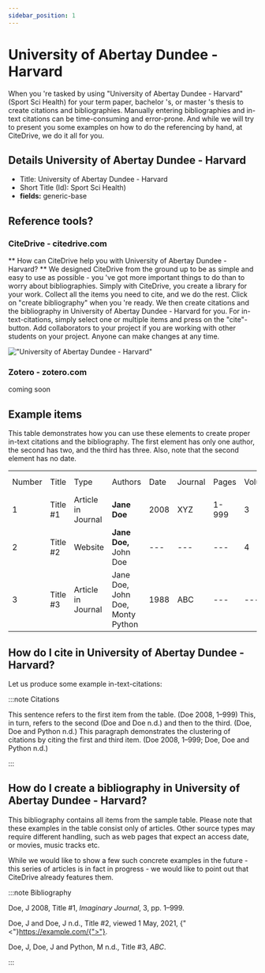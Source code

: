 ```yaml
---
sidebar_position: 1
---
```


# University of Abertay Dundee - Harvard

When you 're tasked by using "University of Abertay Dundee - Harvard" (Sport Sci Health) for your term paper, bachelor 's, or master 's thesis to create citations and bibliographies.
Manually entering bibliographies and in-text citations can be time-consuming and error-prone. And while we will try to present you some examples on how to do the referencing by hand, at CiteDrive, we do it all for you.

## Details  University of Abertay Dundee - Harvard
* Title: University of Abertay Dundee - Harvard
* Short Title (Id): Sport Sci Health)
* **fields:** generic-base

## Reference tools?
### CiteDrive - citedrive.com
** How can CiteDrive help you with University of Abertay Dundee - Harvard? **
We designed CiteDrive from the ground up to be as simple and easy to use as possible - you 've got more important things to do than to worry about bibliographies. Simply with CiteDrive, you create a library for your work. Collect all the items you need to cite, and we do the rest. Click on "create bibliography" when you 're ready. We then create citations and the bibliography in University of Abertay Dundee - Harvard for you. For in-text-citations, simply select one or multiple items and press on the "cite"-button. Add collaborators to your project if you are working with other students on your project. Anyone can make changes at any time.


!["University of Abertay Dundee - Harvard"](images/university-of-abertay-dundee--harvard.svg "Choose University of Abertay Dundee - Harvard in the CiteDrive App")

### Zotero - zotero.com

coming soon

## Example items

This table demonstrates how you can use these elements to create proper in-text citations and the bibliography. The first element has only one author, the second has two, and the third has three. Also, note that the second element has no date.


<table>
  <tr>
   <td>Number
   </td>
   <td>Title
   </td>
   <td>Type
   </td>
   <td>Authors
   </td>
   <td>Date
   </td>
   <td>Journal
   </td>
   <td>Pages
   </td>
   <td>Volume
   </td>
   <td>Issue
   </td>
   <td>Access Date
   </td>
  </tr>
  <tr>
   <td>1
   </td>
   <td>Title #1
   </td>
   <td>Article in Journal
   </td>
   <td><strong>Jane Doe</strong>
   </td>
   <td>2008
   </td>
   <td>XYZ
   </td>
   <td>1-999
   </td>
   <td>3
   </td>
   <td>2
   </td>
   <td>--
   </td>
  </tr>
  <tr>
   <td>
2
   </td>
   <td>Title #2
   </td>
   <td>Website
   </td>
   <td><strong>Jane Doe, </strong>John Doe
   </td>
   <td>---
   </td>
   <td>---
   </td>
   <td>---
   </td>
   <td>4
   </td>
   <td>---
   </td>
   <td>2020-05-01
   </td>
  </tr>
  <tr>
   <td>3
   </td>
   <td>Title #3
   </td>
   <td>Article in Journal
   </td>
   <td>Jane Doe, John Doe, Monty Python
   </td>
   <td>1988
   </td>
   <td>ABC
   </td>
   <td>---
   </td>
   <td>---
   </td>
   <td>16
   </td>
   <td>---
   </td>
  </tr>
</table>



## How do I cite in  University of Abertay Dundee - Harvard?

Let us produce some example in-text-citations:

:::note Citations


This sentence refers to the first item from the table. (Doe 2008, 1–999) This, in turn, refers to the second (Doe and Doe n.d.)
and then to the third.  (Doe, Doe and Python n.d.)
This paragraph demonstrates the clustering of citations by citing the first and third item. (Doe 2008, 1–999; Doe, Doe and Python n.d.)

:::

## How do I create a bibliography in University of Abertay Dundee - Harvard?

This bibliography contains all items from the sample table. Please note that these examples in the table consist only of articles. Other source types may require different handling, such as web pages that expect an access date, or movies, music tracks etc.

While we would like to show a few such concrete examples in the future - this series of articles is in fact in progress - we would like to point out that CiteDrive already features them.

:::note Bibliography

Doe, J 2008, Title #1, <i>Imaginary Journal</i>, 3, pp. 1–999.

Doe, J and Doe, J n.d., Title #2, viewed 1 May, 2021, {"<"}https://example.com/{">"}.

Doe, J, Doe, J and Python, M n.d., Title #3, <i>ABC</i>.



:::


        